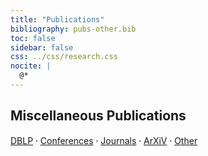 ```yaml
---
title: "Publications"
bibliography: pubs-other.bib
toc: false
sidebar: false
css: ../css/research.css
nocite: |
  @*
---
```


:::{.column-page}

# Miscellaneous Publications

[DBLP](https://dblp.org/pid/85/6789.html) ⸱ [Conferences](/research/publications-conference.qmd) ⸱ [Journals](/research/publications-journal.qmd) ⸱ [ArXiV](/research/publications-arxiv.qmd) ⸱ [Other](/research/publications-other.qmd)

<p>&nbsp;</p>

::: {#refs}
:::


:::
